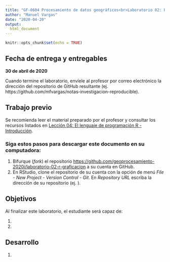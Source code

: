 ```yaml
---
title: "GF-0604 Procesamiento de datos geográficos<br>Laboratorio 02: R - Graficación"
author: "Manuel Vargas"
date: "2020-04-20"
output: 
  html_document
---
```


```r
knitr::opts_chunk$set(echo = TRUE)
```

## Fecha de entrega y entregables
**30 de abril de 2020** 

Cuando termine el laboratorio, envíele al profesor por correo electrónico la dirección del repositorio de GitHub resultante (ej. https://github.com/mfvargas/notas-investigacion-reproducible).

## Trabajo previo
Se recomienda leer el material preparado por el profesor y consultar los recursos listados en [Lección 04: El lenguaje de programación R - Introducción](https://geoprocesamiento-2020i.github.io/leccion-04-r-introduccion/).

### Siga estos pasos para descargar este documento en su computadora:
1. Bifurque (_fork_) el repositorio [https://github.com/geoprocesamiento-2020i/laboratorio-02-r-graficacion](https://github.com/geoprocesamiento-2020i/laboratorio-02-r-graficacion) a su cuenta en GitHub.
2. En RStudio, clone el repositorio de su cuenta con la opción de menú _File - New Project - Version Control - Git_. En _Repository URL_ escriba la dirección de su repositorio (ej. ).

## Objetivos
Al finalizar este laboratorio, el estudiante será capaz de:

1. 
2. 

## Desarrollo
1. 
